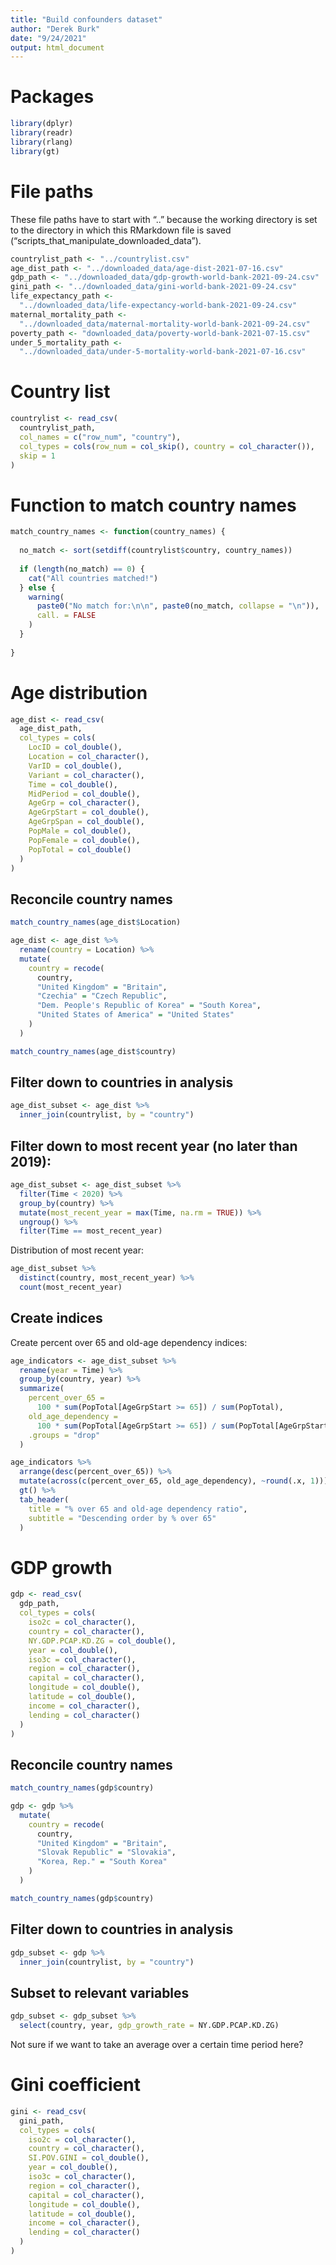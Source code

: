 ```yaml
---
title: "Build confounders dataset"
author: "Derek Burk"
date: "9/24/2021"
output: html_document
---
```



# Packages

```r
library(dplyr)
library(readr)
library(rlang)
library(gt)
```


# File paths

These file paths have to start with ".." because the working directory is set 
to the directory in which this RMarkdown file is saved 
("scripts_that_manipulate_downloaded_data").

```r
countrylist_path <- "../countrylist.csv"
age_dist_path <- "../downloaded_data/age-dist-2021-07-16.csv"
gdp_path <- "../downloaded_data/gdp-growth-world-bank-2021-09-24.csv"
gini_path <- "../downloaded_data/gini-world-bank-2021-09-24.csv"
life_expectancy_path <- 
  "../downloaded_data/life-expectancy-world-bank-2021-09-24.csv"
maternal_mortality_path <- 
  "../downloaded_data/maternal-mortality-world-bank-2021-09-24.csv"
poverty_path <- "downloaded_data/poverty-world-bank-2021-07-15.csv"
under_5_mortality_path <- 
  "../downloaded_data/under-5-mortality-world-bank-2021-07-16.csv"
```


# Country list

```r
countrylist <- read_csv(
  countrylist_path,
  col_names = c("row_num", "country"),
  col_types = cols(row_num = col_skip(), country = col_character()),
  skip = 1
)
```


# Function to match country names

```r
match_country_names <- function(country_names) {
  
  no_match <- sort(setdiff(countrylist$country, country_names))
  
  if (length(no_match) == 0) {
    cat("All countries matched!")
  } else {
    warning(
      paste0("No match for:\n\n", paste0(no_match, collapse = "\n")),
      call. = FALSE
    )
  }
  
}
```



# Age distribution

```r
age_dist <- read_csv(
  age_dist_path,
  col_types = cols(
    LocID = col_double(),
    Location = col_character(),
    VarID = col_double(),
    Variant = col_character(),
    Time = col_double(),
    MidPeriod = col_double(),
    AgeGrp = col_character(),
    AgeGrpStart = col_double(),
    AgeGrpSpan = col_double(),
    PopMale = col_double(),
    PopFemale = col_double(),
    PopTotal = col_double()
  )
)
```

## Reconcile country names

```r
match_country_names(age_dist$Location)
```


```r
age_dist <- age_dist %>% 
  rename(country = Location) %>% 
  mutate(
    country = recode(
      country,
      "United Kingdom" = "Britain",
      "Czechia" = "Czech Republic",
      "Dem. People's Republic of Korea" = "South Korea",
      "United States of America" = "United States"
    )
  )

match_country_names(age_dist$country)
```
## Filter down to countries in analysis

```r
age_dist_subset <- age_dist %>% 
  inner_join(countrylist, by = "country")
```

## Filter down to most recent year (no later than 2019):

```r
age_dist_subset <- age_dist_subset %>% 
  filter(Time < 2020) %>% 
  group_by(country) %>% 
  mutate(most_recent_year = max(Time, na.rm = TRUE)) %>% 
  ungroup() %>% 
  filter(Time == most_recent_year)
```

Distribution of most recent year:

```r
age_dist_subset %>% 
  distinct(country, most_recent_year) %>% 
  count(most_recent_year)
```


## Create indices

Create percent over 65 and old-age dependency indices:

```r
age_indicators <- age_dist_subset %>% 
  rename(year = Time) %>% 
  group_by(country, year) %>% 
  summarize(
    percent_over_65 = 
      100 * sum(PopTotal[AgeGrpStart >= 65]) / sum(PopTotal),
    old_age_dependency = 
      100 * sum(PopTotal[AgeGrpStart >= 65]) / sum(PopTotal[AgeGrpStart < 65]),
    .groups = "drop"
  )

age_indicators %>% 
  arrange(desc(percent_over_65)) %>% 
  mutate(across(c(percent_over_65, old_age_dependency), ~round(.x, 1))) %>% 
  gt() %>% 
  tab_header(
    title = "% over 65 and old-age dependency ratio", 
    subtitle = "Descending order by % over 65"
  )
```


# GDP growth

```r
gdp <- read_csv(
  gdp_path,
  col_types = cols(
    iso2c = col_character(),
    country = col_character(),
    NY.GDP.PCAP.KD.ZG = col_double(),
    year = col_double(),
    iso3c = col_character(),
    region = col_character(),
    capital = col_character(),
    longitude = col_double(),
    latitude = col_double(),
    income = col_character(),
    lending = col_character()
  )
)
```

## Reconcile country names

```r
match_country_names(gdp$country)
```

```r
gdp <- gdp %>% 
  mutate(
    country = recode(
      country,
      "United Kingdom" = "Britain",
      "Slovak Republic" = "Slovakia",
      "Korea, Rep." = "South Korea"
    )
  )

match_country_names(gdp$country)
```

## Filter down to countries in analysis

```r
gdp_subset <- gdp %>% 
  inner_join(countrylist, by = "country")
```

## Subset to relevant variables

```r
gdp_subset <- gdp_subset %>% 
  select(country, year, gdp_growth_rate = NY.GDP.PCAP.KD.ZG)
```



Not sure if we want to take an average over a certain time period here?


# Gini coefficient

```r
gini <- read_csv(
  gini_path,
  col_types = cols(
    iso2c = col_character(),
    country = col_character(),
    SI.POV.GINI = col_double(),
    year = col_double(),
    iso3c = col_character(),
    region = col_character(),
    capital = col_character(),
    longitude = col_double(),
    latitude = col_double(),
    income = col_character(),
    lending = col_character()
  )
)
```


